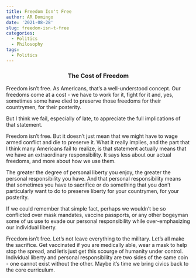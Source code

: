 ```yaml
---
title: Freedom Isn't Free
author: AR Domingo
date: '2021-08-28'
slug: freedom-isn-t-free
categories:
  - Politics
  - Philosophy
tags:
  - Politics
---
```


<center><h3>
The Cost of Freedom
</center></h3>

Freedom isn’t free. As Americans, that’s a well-understood concept. Our freedoms come at a cost - we have to work for it, fight for it and, yes, sometimes some have died to preserve those freedoms for their countrymen, for their posterity. 

But I think we fail, especially of late, to appreciate the full implications of that statement. 

Freedom isn’t free. But it doesn’t just mean that we might have to wage armed conflict and die to preserve it. What it really implies, and the part that I think many Americans fail to realize, is that statement actually means that we have an extraordinary responsibility. It says less about our actual freedoms, and more about how we use them.

The greater the degree of personal liberty you enjoy, the greater the personal responsibility you have. And that personal responsibility means that sometimes you have to sacrifice or do something that you don’t particularly want to do to preserve liberty for your countrymen, for your posterity. 

If we could remember that simple fact, perhaps we wouldn’t be so conflicted over mask mandates, vaccine passports, or any other bogeyman some of us use to evade our personal responsibility while over-emphasizing our individual liberty.

Freedom isn’t free. Let’s not leave everything to the military. Let’s all make the sacrifice. Get vaccinated if you are medically able, wear a mask to help stop the spread, and let’s just get this scourge of humanity under control. 
Individual liberty and personal responsibility are two sides of the same coin - one cannot exist without the other. Maybe it’s time we bring civics back to the core curriculum.